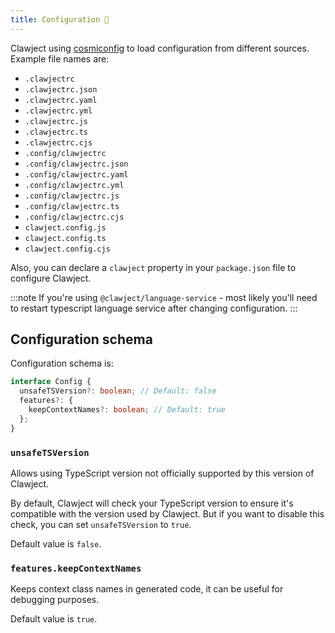 ```yaml
---
title: Configuration 🔮
---
```


Clawject using [cosmiconfig](https://github.com/cosmiconfig/cosmiconfig) to load configuration from different sources.
Example file names are:

- `.clawjectrc`
- `.clawjectrc.json`
- `.clawjectrc.yaml`
- `.clawjectrc.yml`
- `.clawjectrc.js`
- `.clawjectrc.ts`
- `.clawjectrc.cjs`
- `.config/clawjectrc`
- `.config/clawjectrc.json`
- `.config/clawjectrc.yaml`
- `.config/clawjectrc.yml`
- `.config/clawjectrc.js`
- `.config/clawjectrc.ts`
- `.config/clawjectrc.cjs`
- `clawject.config.js`
- `clawject.config.ts`
- `clawject.config.cjs`

Also, you can declare a `clawject` property in your `package.json` file to configure Clawject.

:::note
If you're using `@clawject/language-service` - most likely you'll need to restart typescript language service after changing configuration.
:::

## Configuration schema

Configuration schema is:

```typescript
interface Config {
  unsafeTSVersion?: boolean; // Default: false
  features?: {
    keepContextNames?: boolean; // Default: true
  };
}
```

### `unsafeTSVersion`

Allows using TypeScript version not officially supported by this version of Clawject.

By default, Clawject will check your TypeScript version to ensure it's compatible with the version used by Clawject.
But if you want to disable this check, you can set `unsafeTSVersion` to `true`.

Default value is `false`.

### `features.keepContextNames`

Keeps context class names in generated code, it can be useful for debugging purposes.

Default value is `true`.
